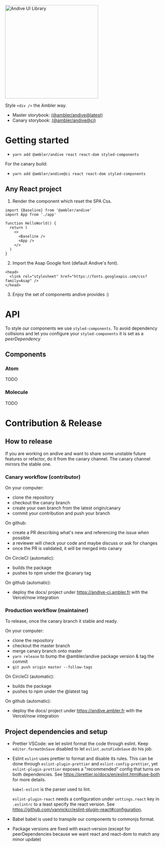 
<Meta title='Readme' component={Button} />

<img width="300" src="https://files-ncvscphfon.now.sh/" alt="Andive UI Library" />

Style `<div />` the Ambler way.
- Master storybook: [(@ambler/andive@latest)](https://andive.ambler.fr)
- Canary storybook: [(@ambler/andive@ci)](https://andive-ci.ambler.fr)

# Getting started

- `yarn add @ambler/andive react react-dom styled-components`

For the canary build:

- `yarn add @ambler/andive@ci react react-dom styled-components`

## Any React project

1. Render the <Baseline /> component which reset the SPA Css.

```
import {Baseline} from '@ambler/andive'
import App from './app'

function HelloWorld() {
  return (
    <>
      <Baseline />
      <App />
    </>
  )
}
```

2. Import the Asap Google font (default Andive's font).

```
<head>
  <link rel="stylesheet" href="https://fonts.googleapis.com/css?family=Asap" />
</head>
```

3. Enjoy the set of components andive provides :)

# API

To style our components we use `styled-components`. To avoid dependency collisions and let you configure your `styled-components` it is set as a _peerDependency_

## Components

### Atom

TODO

### Molecule

TODO

# Contribution & Release

## How to release

If you are working on andive and want to share some unstable future features or refactor, do it from the canary channel. The canary channel mirrors the stable one.

### Canary workflow (contributor)

On your computer:

- clone the repository
- checkout the canary branch
- create your own branch from the latest origin/canary
- commit your contribution and push your branch

On github:
- create a PR describing what's new and referencing the issue when possible
- a reviewer will check your code and maybe discuss or ask for changes
- once the PR is validated, it will be merged into canary

On CircleCI (automatic):
- builds the package
- pushes to npm under the @canary tag

On github (automatic):
- deploy the docs/ project under https://andive-ci.ambler.fr with the Vercel/now integration

### Production workflow (maintainer)

To release, once the canary branch it stable and ready.

On your computer:

- clone the repository
- checkout the master branch
- merge canary branch onto master
- `yarn release` to bump the @ambler/andive package version & tag the commit
- `git push origin master --follow-tags`

On CircleCI (automatic):

- builds the package
- pushes to npm under the @latest tag

On github (automatic):
- deploy the docs/ project under  https://andive.ambler.fr with the Vercel/now integration

## Project dependencies and setup

- Prettier
  VSCode: we let eslint format the code through eslint. Keep `editor.formatOnSave` disabled to let
  `eslint.autoFixOnSave` do his job.
- Eslint
  `eslint` uses prettier to format and disable its rules. This can be done through `eslint-plugin-prettier` and `eslint-config-prettier`,
  yet `eslint-plugin-prettier` exposes a "recommended" config that turns on both dependencies. See https://prettier.io/docs/en/eslint.html#use-both for more details.

  `babel-eslint` is the parser used to lint.

  `eslint-plugin-react` needs a configuration under `settings.react` key in `.eslintrc` to a least specify the react version. See https://github.com/yannickcr/eslint-plugin-react#configuration.

- Babel
  babel is used to transpile our components to commonjs format.

- Package versions are fixed with exact-version (except for peerDependencies because we want react and react-dom to match any minor update)
